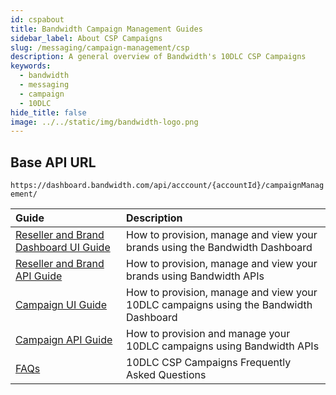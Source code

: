 ```yaml
---
id: cspabout
title: Bandwidth Campaign Management Guides
sidebar_label: About CSP Campaigns
slug: /messaging/campaign-management/csp
description: A general overview of Bandwidth's 10DLC CSP Campaigns
keywords:
  - bandwidth
  - messaging
  - campaign
  - 10DLC
hide_title: false
image: ../../static/img/bandwidth-logo.png
---
```


## Base API URL

`https://dashboard.bandwidth.com/api/acccount/{accountId}/campaignManagement/`

| Guide | Description |
|:------|:------------|
|[Reseller and Brand Dashboard UI Guide](./reseller-brand-ui) | How to provision, manage and view your brands using the Bandwidth Dashboard |
|[Reseller and Brand API Guide](./reseller-brand-api) | How to provision, manage and view your brands using Bandwidth APIs |
|[Campaign UI Guide](./campaign-ui) | How to provision, manage and view your 10DLC campaigns using the Bandwidth Dashboard |
|[Campaign API Guide](./campaign-api) | How to provision and manage your 10DLC campaigns using Bandwidth APIs |
|[FAQs](./faq) | 10DLC CSP Campaigns Frequently Asked Questions |
